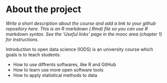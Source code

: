 
# About the project

*Write a short description about the course and add a link to your github repository here. This is an R markdown (.Rmd) file so you can use R markdown syntax. See the 'Useful links' page in the mooc area (chapter 1) for instructions.*

Introduction to open data science (IODS) is an university course which goals is to teach students:

- How to use diffrents softwares, like R and GitHub
- How to learn use more open software tools
- How to apply statistical methods to data